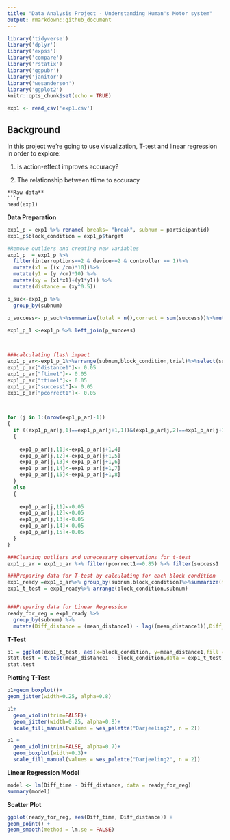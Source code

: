 ---
title: "Data Analysis Project - Understanding Human's Motor system"
output: rmarkdown::github_document
---

```{r setup, include=FALSE}
library('tidyverse')
library('dplyr')
library('expss')
library('compare')
library('rstatix')
library('ggpubr')
library('janitor')
library('wesanderson')
library('ggplot2')
knitr::opts_chunk$set(echo = TRUE)

exp1 <- read_csv('exp1.csv')
```

## **Background**

In this project we're going to use visualization, T-test and linear regression in order to explore:

1. is action-effect improves accuracy?  

2. The relationship between ttime to accuracy
```
**Raw data**
```{r Raw, exercise=TRUE}

head(exp1)

```

**Data Preparation**

```{r Datapreparation, exercise=TRUE}
exp1_p = exp1 %>% rename( breaks= "break", subnum = participantid)
exp1_p$block_condition = exp1_p$target

#Remove outliers and creating new variables
exp1_p  = exp1_p %>%
  filter(interruptions==2 & device<=2 & controller == 1)%>%
  mutate(x1 = ((x /cm)*10))%>%
  mutate(y1 = (y /cm)*10) %>%
  mutate(xy = (x1*x1)+(y1*y1)) %>%
  mutate(distance = (xy^0.5))

p_suc<-exp1_p %>% 
  group_by(subnum)
  
p_success<- p_suc%>%summarize(total = n(),correct = sum(success))%>%mutate(pcorrect = correct/total)%>%select(subnum,pcorrect)

exp1_p_1 <-exp1_p %>% left_join(p_success)



###calculating flash impact
exp1_p_ar<-exp1_p_1%>%arrange(subnum,block_condition,trial)%>%select(subnum,block_condition,trial,distance,ftime,ttime,success,pcorrect,lag,aq_score)
exp1_p_ar["distance1"]<- 0.05
exp1_p_ar["ftime1"]<- 0.05
exp1_p_ar["ttime1"]<- 0.05
exp1_p_ar["success1"]<- 0.05
exp1_p_ar["pcorrect1"]<- 0.05



for (j in 1:(nrow(exp1_p_ar)-1))
{
  if ((exp1_p_ar[j,1]==exp1_p_ar[j+1,1])&(exp1_p_ar[j,2]==exp1_p_ar[j+1,2]))
  {  
    
    exp1_p_ar[j,11]<-exp1_p_ar[j+1,4]
    exp1_p_ar[j,12]<-exp1_p_ar[j+1,5]
    exp1_p_ar[j,13]<-exp1_p_ar[j+1,6]
    exp1_p_ar[j,14]<-exp1_p_ar[j+1,7]
    exp1_p_ar[j,15]<-exp1_p_ar[j+1,8]
  }
  else
  {
    
    exp1_p_ar[j,11]<-0.05
    exp1_p_ar[j,12]<-0.05
    exp1_p_ar[j,13]<-0.05
    exp1_p_ar[j,14]<-0.05
    exp1_p_ar[j,15]<-0.05
  }
}

###Cleaning outliers and unnecessary observations for t-test
exp1_p_ar = exp1_p_ar %>% filter(pcorrect1>=0.85) %>% filter(success1 !=0 & success !=0)%>%filter(ttime<=3000 & ttime1<=3000)%>%filter(lag==300)

###Preparing data for T-test by calculating for each block condition
exp1_ready =exp1_p_ar%>% group_by(subnum,block_condition)%>%summarize(mean_distance1 = mean(distance1),sd_distance1 = sd(distance1),mean_ttime1 = mean(ttime1),mean_ftime1 = mean(ftime1),aq_score = mean(aq_score))
exp1_t_test = exp1_ready%>% arrange(block_condition,subnum)


###Preparing data for Linear Regression
ready_for_reg = exp1_ready %>%
  group_by(subnum) %>%
  mutate(Diff_distance = (mean_distance1) - lag((mean_distance1)),Diff_time = (mean_ttime1) - lag((mean_ttime1)))%>%drop_na()%>%select(subnum,Diff_distance,Diff_time)
```

**T-Test**
```{r T_test, exercise=TRUE}
p1 = ggplot(exp1_t_test, aes(x=block_condition, y=mean_distance1,fill = block_condition))
stat.test = t.test(mean_distance1 ~ block_condition,data = exp1_t_test, paired = TRUE, mu = 0)
stat.test

```


**Plotting T-Test**
```{r Box_gitter plot  , exercise=TRUE}


p1+geom_boxplot()+
geom_jitter(width=0.25, alpha=0.8)
```


```{r violin_gitter plot  , exercise=TRUE}
p1+
  geom_violin(trim=FALSE)+
  geom_jitter(width=0.25, alpha=0.8)+
  scale_fill_manual(values = wes_palette("Darjeeling2", n = 2))
```

```{r violin_box plot  , exercise=TRUE}

p1 +
  geom_violin(trim=FALSE, alpha=0.7)+
  geom_boxplot(width=0.3)+
  scale_fill_manual(values = wes_palette("Darjeeling2", n = 2))

```

**Linear Regression Model**

```{r Linear Regression, exercise=TRUE}

model <- lm(Diff_time ~ Diff_distance, data = ready_for_reg)
summary(model)
```

**Scatter Plot**

```{r Scatter_Linear  , exercise=TRUE}

ggplot(ready_for_reg, aes(Diff_time, Diff_distance)) +
geom_point() +
geom_smooth(method = lm,se = FALSE)
```
